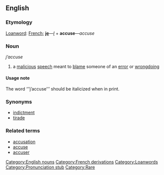 ==English==
<!---Pronunciation: zha-KYOOZ--->
===Etymology===
[[Loanword]]: [[French]]; '''[[je]]'''&mdash;''[[I]]'' + '''accuse'''&mdash;''accuse''

===Noun===
''j’accuse''

# a [[malicious]] [[speech]] meant to [[blame]] someone of an [[error]] or [[wrongdoing]]

====Usage note====
The word ‘’’j’accuse’’’ should be italicized when in print.

===Synonyms===
* [[indictment]]
* [[tirade]]

===Related terms===
* [[accusation]]
* [[accuse]]
* [[accuser]]

[[Category:English nouns]]
[[Category:French derivations]]
[[Category:Loanwords]]
[[Category:Pronunciation stub]]
[[Category:Rare]]